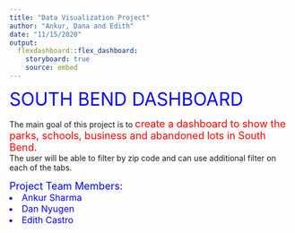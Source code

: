```yaml
---
title: "Data Visualization Project"
author: "Ankur, Dana and Edith"
date: "11/15/2020"
output: 
  flexdashboard::flex_dashboard:
    storyboard: true
    source: embed
---
```



 <font size = "6" color = "blue"> SOUTH BEND DASHBOARD </font>

 The main goal of this project is to <font size="4" color="red"> create a dashboard to show the parks, schools, business and abandoned lots in South Bend. </font> 
 <br>
 The user will be able to filter by zip code and can use additional filter on each of the tabs. 
 <br>
 

<font size="4" color="blue"> Project Team Members: </font> <br>
<font size="3" color="blue"><li> Ankur Sharma </li>
<li> Dan Nyugen </li>
<li> Edith Castro </li></font> <br>
